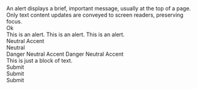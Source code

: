 

<Unstyled>
  <div className="flex flex-col gap-4 bg-ui-neutral-50 p-4 text-base text-ui-neutral-800">
    <Alert>
      <div className="flex flex-col gap-4">
        An alert displays a brief, important message, usually at the top of a
        page. Only text content updates are conveyed to screen readers,
        preserving focus.
        <div className="flex flex-wrap gap-2">
          <InputOutlined size="sm" placeholder="Placeholder" />
          <ButtonPrimary size="sm">Ok</ButtonPrimary>
        </div>
      </div>
    </Alert>
    <Alert type="danger">This is an alert.</Alert>
    <Alert type="success">This is an alert.</Alert>
    <Alert type="warning">This is an alert.</Alert>
    <div className="grid grid-cols-[repeat(3,auto)] justify-start justify-items-center gap-4">
      <ButtonPrimary color="neutral">Neutral</ButtonPrimary>
      <ButtonPrimary color="accent">Accent</ButtonPrimary>
      <div />
      <ButtonSecondary color="neutral">Neutral</ButtonSecondary>
      <div />
      <ButtonSecondary color="danger">Danger</ButtonSecondary>
      <ButtonTertiary color="neutral">Neutral</ButtonTertiary>
      <ButtonTertiary color="accent">Accent</ButtonTertiary>
      <ButtonTertiary color="danger">Danger</ButtonTertiary>
      <ButtonPlain color="neutral">Neutral</ButtonPlain>
      <ButtonPlain color="accent">Accent</ButtonPlain>
      <div />
    </div>
    <div>This is just a block of text.</div>
    <div className="flex gap-2">
      <InputOutlined size="sm" placeholder="Placeholder" />
      <ButtonTertiary size="sm">Submit</ButtonTertiary>
    </div>
    <div className="flex gap-2">
      <InputOutlined size="md" placeholder="Placeholder" />
      <ButtonTertiary size="md">Submit</ButtonTertiary>
    </div>
    <div className="flex gap-2">
      <InputOutlined size="lg" placeholder="Placeholder" />
      <ButtonTertiary size="lg">Submit</ButtonTertiary>
    </div>
  </div>
</Unstyled>
